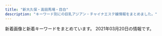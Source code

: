 ```yaml
---
title: "新大久保・高田馬場・目白"
description: "キーワード別にの巨乳アジアン・チャイナエステ嬢情報をまとめました。"
---
```


新着画像と新着キーワードをまとめています。
2021年03月20日の情報です。

<DmmAffiliateIns />
<KeywordTable
  shops={
    [
    {
        "keywords": {
            "E": 5,
            "C": 39
        },
        "url": "https://est-hana.com/",
        "station": "JR\u5927\u4e45\u4fdd\u99c5\u5317\u53e3",
        "name": "\u82b1",
        "img_links": [
            "https://est-hana.com/img/girl/list/s173_face.jpg",
            "https://est-hana.com/img/material/infopanel.png",
            "https://est-hana.com/img/girl/list/slist19753ce52e0264e81a8a42e5d3c84dd833e.jpg",
            "https://est-hana.com/img/girl/thumb/smain83165230fc40840a020ba3ed47600db4b4a.jpg",
            "https://est-hana.com/img/girl/pickup/topgirl20180308214256.png",
            "https://est-hana.com/img/girl/pickup/pickup20180830201105.jpg",
            "https://est-hana.com/img/girl/pickup/pickup20190118192257.jpg",
            "https://est-hana.com/img/girl/list/s163_list.jpg",
            "https://est-hana.com/img/girl/list/s180_face.jpg",
            "https://est-hana.com/img/material/gm2_rollout.png",
            "https://est-hana.com/img/material/top_t6.png",
            "https://est-hana.com/img/material/massap7.jpg",
            "https://est-hana.com/img/material/massap4.jpg",
            "https://est-hana.com/img/girl/list/sface189e9ae2d8752cd8b9474ebd62df9909f9b.jpg",
            "https://est-hana.com/img/girl/list/slist19053cc33bb85f739f63e84c2ae2c41c2eb.jpg",
            "https://est-hana.com/img/girl/main/smain184149673a0eecbfdaab27d1a016ce6f4281.jpg",
            "https://est-hana.com/img/girl/thumb/s75_1.jpg",
            "https://est-hana.com/img/material/systme_t2.png",
            "https://est-hana.com/img/girl/thumb/smain1891e9ae2d8752cd8b9474ebd62df9909f9b.jpg",
            "https://est-hana.com/img/girl/list/slist18449673a0eecbfdaab27d1a016ce6f4281.jpg",
            "https://est-hana.com/img/girl/list/s139_list.jpg",
            "https://est-hana.com/img/material/gm6_rollout.png",
            "https://est-hana.com/img/material/w6.png",
            "https://est-hana.com/img/girl/list/sface201dc74ab8dea78d771771d5fda7bccc989.jpg",
            "https://est-hana.com/img/girl/thumb/s173_1.jpg",
            "https://est-hana.com/img/girl/pickup/topgirl20141227182718.png",
            "https://est-hana.com/img/material/top_t2_img_rev2.jpg",
            "https://est-hana.com/img/girl/main/smain1931e3a7504f14e2050f14cb6782d72bb46c.jpg",
            "https://est-hana.com/img/material/top_twitter.png",
            "https://est-hana.com/img/girl/thumb/smain1871110bf62c88dcefca310cdc127f9b11f2.jpg",
            "https://est-hana.com/img/material/detailwaku.png",
            "https://est-hana.com/img/girl/list/sface199a8b144d9cbd006fc9dffdf23ad77de07.jpg",
            "https://est-hana.com/img/girl/thumb/smain83265230fc40840a020ba3ed47600db4b4a.jpg",
            "https://est-hana.com/img/whatnew/20200401_mask.jpg",
            "https://est-hana.com/img/girl/list/s75_list.jpg",
            "https://est-hana.com/img/material/top_t4.png",
            "https://est-hana.com/img/material/photorenew5.jpg",
            "https://est-hana.com/img/girl/pickup/topgirl20161016054301.png",
            "https://est-hana.com/img/girl/list/s77_list.jpg",
            "https://est-hana.com/img/material/month.png",
            "https://est-hana.com/img/material/massap2.jpg",
            "https://est-hana.com/img/girl/thumb/s86_1.jpg",
            "https://est-hana.com/img/girl/list/slist2012ba9beda1a19f1ba57dcc87485d57321.jpg",
            "https://est-hana.com/img/girl/pickup/pickup20180526173711.jpg",
            "https://est-hana.com/img/girl/main/s86_1.jpg",
            "https://est-hana.com/img/girl/pickup/pickup20190227121102.jpg",
            "https://est-hana.com/img/girl/thumb/smain2011f76f2060b2832bbbbc9d7dcf4a818dfe.jpg",
            "https://est-hana.com/img/girl/thumb/smain1931e3a7504f14e2050f14cb6782d72bb46c.jpg",
            "https://est-hana.com/img/material/photorenew2rev1.jpg",
            "https://est-hana.com/img/material/sys_course3_rev1.png",
            "https://est-hana.com/img/material/click_tel_btn.png",
            "https://est-hana.com/img/girl/list/s163_face.jpg",
            "https://est-hana.com/img/girl/thumb/smain193281777917c863b2cd265723b9cb5a3c32.jpg",
            "https://est-hana.com/img/girl/main/smain2011f76f2060b2832bbbbc9d7dcf4a818dfe.jpg",
            "https://est-hana.com/img/girl/list/slist187110f9d5212fd19d8b8410ec6bff294e6.jpg",
            "https://est-hana.com/img/girl/thumb/smain184249673a0eecbfdaab27d1a016ce6f4281.jpg",
            "https://est-hana.com/img/girl/list/sface187386757ea62d773ca58e2457fc23b8e13.jpg",
            "https://est-hana.com/img/girl/thumb/smain184149673a0eecbfdaab27d1a016ce6f4281.jpg",
            "https://est-hana.com/img/girl/main/s173_1.jpg",
            "https://est-hana.com/img/girl/thumb/smain197153ce52e0264e81a8a42e5d3c84dd833e.jpg",
            "https://est-hana.com/img/girl/thumb/smain18725b09cd881b1f036f9f4970616c10b474.jpg",
            "https://est-hana.com/img/material/photorenew4.jpg",
            "https://est-hana.com/img/material/line1.png",
            "https://est-hana.com/img/girl/pickup/topgirl20190528141109.png",
            "https://est-hana.com/img/girl/main/s180_1.jpg",
            "https://est-hana.com/img/girl/list/sface8365230fc40840a020ba3ed47600db4b4a.jpg",
            "https://est-hana.com/img/girl/pickup/pickup20141227182613.jpeg",
            "https://est-hana.com/img/girl/thumb/smain1901e7f2a11706f93c08ab1eb76c57c0a501.jpg",
            "https://est-hana.com/img/girl/thumb/smain1911ec56c0d5cc68365ea11e2e52a40272d8.jpg",
            "https://est-hana.com/img/material/returnbtn.png",
            "https://est-hana.com/img/material/sys_etc.png",
            "https://est-hana.com/img/girl/list/sface110404ef9fc79e2a0a04d64b621c22a0c77.jpg",
            "https://est-hana.com/img/girl/list/slist191ec56c0d5cc68365ea11e2e52a40272d8.jpg",
            "https://est-hana.com/img/girl/pickup/topgirl20140502225842.png",
            "https://est-hana.com/img/material/top_t2.png",
            "https://est-hana.com/img/material/day.png",
            "https://est-hana.com/img/material/gm3_rollout.png",
            "https://est-hana.com/img/material/photorenew1.jpg",
            "https://est-hana.com/img/material/gm4_rollout.png",
            "https://est-hana.com/img/whatnew/20200401min60.jpg",
            "https://est-hana.com/img/girl/list/s180_list.jpg",
            "https://est-hana.com/img/girl/list/s88_list.jpg",
            "https://est-hana.com/img/girl/list/sface19753ce52e0264e81a8a42e5d3c84dd833e.jpg",
            "https://est-hana.com/img/girl/main/s163_1.jpg",
            "https://est-hana.com/img/material/top_t5.png",
            "https://est-hana.com/img/material/massa_t1.png",
            "https://est-hana.com/img/material/hosi5.png",
            "https://est-hana.com/img/girl/pickup/topgirl20140510202547.png",
            "https://est-hana.com/img/girl/main/smain1871110bf62c88dcefca310cdc127f9b11f2.jpg",
            "https://est-hana.com/img/material/accsess_picter2.jpg",
            "https://est-hana.com/img/material/age.png",
            "https://est-hana.com/img/material/top_t3.png",
            "https://est-hana.com/img/girl/main/smain197153ce52e0264e81a8a42e5d3c84dd833e.jpg",
            "https://est-hana.com/img/material/accsess_station.png",
            "https://est-hana.com/img/girl/list/slist110d5ce8a5906e2cdaf90af47c9395e0dff.jpg",
            "https://est-hana.com/img/whatnew/20200304.jpg",
            "https://est-hana.com/img/girl/list/s139_face.jpg",
            "https://est-hana.com/img/girl/list/sface190e7f2a11706f93c08ab1eb76c57c0a501.jpg",
            "https://est-hana.com/img/girl/list/sface18449673a0eecbfdaab27d1a016ce6f4281.jpg",
            "https://est-hana.com/img/girl/thumb/smain1912da4fa2da2e801312734721e1a44d8e19.jpg",
            "https://est-hana.com/img/girl/list/slist189e9ae2d8752cd8b9474ebd62df9909f9b.jpg",
            "https://est-hana.com/img/girl/pickup/pickup20191214162524.jpg",
            "https://est-hana.com/img/girl/pickup/topgirl20180526173824.png",
            "https://est-hana.com/img/girl/list/s88_face.jpg",
            "https://est-hana.com/img/girl/list/sface193e3a7504f14e2050f14cb6782d72bb46c.jpg",
            "https://est-hana.com/img/girl/pickup/pickup20181218104555.jpg",
            "https://est-hana.com/img/material/massap3.jpg",
            "https://est-hana.com/img/girl/pickup/topgirl20180908131653.png",
            "https://est-hana.com/img/girl/main/s75_1.jpg",
            "https://est-hana.com/img/material/massap5.jpg",
            "https://est-hana.com/img/material/m3.png",
            "https://est-hana.com/img/girl/thumb/s163_1.jpg",
            "https://est-hana.com/img/material/staff_t1rev1.png",
            "https://est-hana.com/img/girl/list/s173_list.jpg",
            "https://est-hana.com/img/girl/thumb/smain19725e2ed7efe2de621955e09d12295a13ee.jpg",
            "https://est-hana.com/img/material/gm1_rollout.png",
            "https://est-hana.com/img/camp/camp20210301.png",
            "https://est-hana.com/img/material/photorenew3.jpg",
            "https://est-hana.com/img/material/d20.png",
            "https://est-hana.com/img/girl/main/smain1891e9ae2d8752cd8b9474ebd62df9909f9b.jpg",
            "https://est-hana.com/img/material/sys_course2_rev2.png",
            "https://est-hana.com/img/material/hosi4.png",
            "https://est-hana.com/img/girl/list/slist8365230fc40840a020ba3ed47600db4b4a.jpg",
            "https://est-hana.com/img/material/systme_t1.png",
            "https://est-hana.com/img/girl/thumb/s180_1.jpg",
            "https://est-hana.com/img/girl/thumb/s173_2.jpg",
            "https://est-hana.com/img/girl/thumb/smain1913da4fa2da2e801312734721e1a44d8e19.jpg",
            "https://est-hana.com/img/material/sframe2014.png",
            "https://est-hana.com/img/girl/pickup/pickup20190118192153.jpg",
            "https://est-hana.com/img/material/massap6.jpg",
            "https://est-hana.com/img/girl/pickup/pickup20190528135649.jpg",
            "https://est-hana.com/img/girl/main/smain1901e7f2a11706f93c08ab1eb76c57c0a501.jpg",
            "https://est-hana.com/img/girl/list/slist193a69a1a063a3159e298d18b691542266d.jpg",
            "https://est-hana.com/img/material/staffdetail_t1.png",
            "https://est-hana.com/img/girl/list/s86_face.jpg",
            "https://est-hana.com/img/material/topflashimg1.jpg",
            "https://est-hana.com/img/girl/list/sface191ec56c0d5cc68365ea11e2e52a40272d8.jpg",
            "https://est-hana.com/img/girl/main/smain83165230fc40840a020ba3ed47600db4b4a.jpg",
            "https://est-hana.com/img/girl/list/s77_face.jpg",
            "https://est-hana.com/img/girl/list/s86_list.jpg",
            "https://est-hana.com/img/material/sys_course1_rev2.png",
            "https://est-hana.com/img/girl/pickup/pickup20190121202926.jpg",
            "https://est-hana.com/img/girl/list/s75_face.jpg",
            "https://est-hana.com/img/material/massap1.jpg",
            "https://est-hana.com/img/girl/list/slist199a8b144d9cbd006fc9dffdf23ad77de07.jpg",
            "https://est-hana.com/img/girl/main/smain1911ec56c0d5cc68365ea11e2e52a40272d8.jpg",
            "https://est-hana.com/img/material/sys_option.png",
            "https://est-hana.com/img/material/gm5_rollout.png",
            "https://est-hana.com/img/girl/thumb/smain1902e7f2a11706f93c08ab1eb76c57c0a501.jpg",
            "https://est-hana.com/img/girl/pickup/pickup20191208191053.jpg",
            "https://est-hana.com/img/material/staff_t1.png"
        ]
    },
    {
        "img_links": [
            "http://www.aromaonly1.com/images/index_04.jpg",
            "http://www.aromaonly1.com/images/index_11.jpg",
            "http://www.aromaonly1.com/images/index_12.jpg",
            "http://www.aromaonly1.com/uploads/b43afdf6c0db7020b472f89b05664984.jpg",
            "http://www.aromaonly1.com/images/index_02.jpg",
            "http://www.aromaonly1.com/images/girls_10.jpg",
            "http://www.aromaonly1.com/uploads/3e6ede4dd71b9611bfc0fc01fff82057.jpg",
            "http://www.aromaonly1.com/images/service_10.jpg",
            "http://www.aromaonly1.com/images/service_11.jpg",
            "http://www.aromaonly1.com/images/index_05.jpg",
            "http://www.aromaonly1.com/uploads/56e94a67d1aa4ea89d5f2064a387ab96.jpg",
            "http://www.aromaonly1.com/uploads/66dc68de1f9c001b6f15d52303314efc.jpg",
            "http://www.aromaonly1.com/images/index_20.jpg",
            "http://www.aromaonly1.com/images/index_14.jpg",
            "http://www.aromaonly1.com/images/index_03.jpg",
            "http://www.aromaonly1.com/images/index_08.jpg",
            "http://www.aromaonly1.com/images/index_19.jpg",
            "http://www.aromaonly1.com/uploads/0d74a4af5e268e3562daa56048c13906.jpg",
            "http://www.aromaonly1.com/uploads/39a20c0f1405de5aa73fad53492e41be.jpg",
            "http://www.aromaonly1.com/uploads/015cba9c432d730d26583fe998534fa6.jpg",
            "http://www.aromaonly1.com/images/index_15.jpg",
            "http://www.aromaonly1.com/images/fanhui.png",
            "http://www.aromaonly1.com/uploads/ac75f516de3602f2ed5de1d9e2383a35.jpg",
            "http://www.aromaonly1.com/images/aromaonly1_468x60.png",
            "http://www.aromaonly1.com/images/index_06.jpg",
            "http://www.aromaonly1.com/images/index_16.jpg",
            "http://www.aromaonly1.com/uploads/18799c1985ca7d1cd026808323ec51c2.jpg",
            "http://www.aromaonly1.com/images/index_21.jpg",
            "http://www.aromaonly1.com/uploads/5f4083d49285cbe64774b1bd70e86150.jpg",
            "http://www.aromaonly1.com/images/link_10.jpg",
            "http://www.aromaonly1.com/uploads/2f5941103973429d3981087968a845a3.jpg",
            "http://www.aromaonly1.com/uploads/8e9e8b4d89b256773f17dff61368328c.jpg",
            "http://www.aromaonly1.com/images/index_07.jpg",
            "http://www.aromaonly1.com/images/index_18.jpg",
            "http://www.aromaonly1.com/images/interior_10.jpg",
            "http://www.aromaonly1.com/uploads/c24b4a66b959c50d941c227e2167e47a.jpg",
            "http://www.aromaonly1.com/my_work/images/pic1.png",
            "http://www.aromaonly1.com/images/index_01.jpg",
            "http://www.aromaonly1.com/uploads/e01fa669285bc99ba782abfd90a08bb2.jpg",
            "http://www.aromaonly1.com/images/index_17.jpg"
        ],
        "url": "http://www.aromaonly1.com/",
        "station": "JR\u9ad8\u7530\u99ac\u5834\u99c5",
        "name": "NEW ONLY ONE",
        "keywords": {
            "D": 2,
            "C": 3,
            "E": 2,
            "86": 4,
            "88": 3
        }
    },
    {
        "station": "JR\u9ad8\u7530\u99ac\u5834\u99c5",
        "keywords": {
            "85": 2,
            "D": 6,
            "87": 1,
            "86": 4,
            "C": 15
        },
        "url": "https://angel.abnavi.info/",
        "img_links": [
            "https://angel.abnavi.info/photos/sites/7/2021/03/2021031907340186.jpg",
            "https://angel.abnavi.info/photos/sites/7/2020/11/2020110606371089.jpg",
            "https://angel.abnavi.info/images/s_staff.jpg",
            "https://angel.abnavi.info/photos/sites/7/2020/09/2020092301333424.jpg",
            "https://angel.abnavi.info/images/end.png",
            "https://angel.abnavi.info/images/room1.jpg",
            "https://angel.abnavi.info/photos/sites/7/2020/10/2020101305350920.jpg",
            "https://angel.abnavi.info/images/news_bj3.jpg",
            "https://angel.abnavi.info/images/s_news.png",
            "https://angel.abnavi.info/images/room3.jpg",
            "https://angel.abnavi.info/photos/sites/7/2020/07/2020073006120917.jpg",
            "https://angel.abnavi.info/images/nbj1.jpg",
            "https://angel.abnavi.info/images/room2.jpg",
            "https://angel.abnavi.info/images/room4.jpg",
            "https://angel.abnavi.info/photos/sites/7/2020/07/2020073005202048.jpg",
            "https://angel.abnavi.info/images/top.jpg",
            "https://angel.abnavi.info/photos/sites/7/2020/07/2020073005201940.jpg",
            "https://angel.abnavi.info/images/nbj3.jpg"
        ],
        "name": "Angel"
    },
    {
        "name": "\u60a0\u30a8\u30b9\u30c6",
        "station": "JR\u9ad8\u7530\u99ac\u5834\u99c5\u65e9\u7a32\u7530\u53e3",
        "keywords": {
            "C": 6,
            "87": 4,
            "89": 1,
            "D": 1,
            "88": 2
        },
        "url": "http://www.y-rlx.site/",
        "img_links": [
            "http://www.y-rlx.site/girl/03.jpg",
            "http://www.y-rlx.site/images/index_08.jpg",
            "http://www.y-rlx.site/images/index_10.jpg",
            "http://www.y-rlx.site/images/index_15.jpg",
            "http://www.y-rlx.site/images/index_09.jpg",
            "http://www.y-rlx.site/images/index_20.jpg",
            "http://www.y-rlx.site/images/upload/thumb/70a5f13cd0d1ff92.jpg",
            "http://www.y-rlx.site/images/upload/thumb/ed8b0cbb7323414a.jpg",
            "http://y-rlx.site/images/index_04.jpg",
            "http://www.y-rlx.site/images/index_01.jpg",
            "http://www.y-rlx.site/images/index_02.jpg",
            "http://www.y-rlx.site/images/rec.jpg",
            "http://www.y-rlx.site/girl/04.jpg",
            "http://www.y-rlx.site/images/index_07.jpg",
            "http://www.y-rlx.site/girl/01.jpg",
            "http://www.y-rlx.site/images/upload/thumb/aca6a86f5cace319.jpg",
            "http://www.y-rlx.site/images/index_03.jpg",
            "http://www.y-rlx.site/images/index_04.jpg",
            "http://www.y-rlx.site/girl/05.jpg",
            "http://www.y-rlx.site/images/staff_09.jpg",
            "http://www.y-rlx.site/images/index_11.jpg",
            "http://www.y-rlx.site/images/index_05.jpg",
            "http://www.y-rlx.site/images/upload/thumb/2c7fdde9ad97892b.jpg",
            "http://www.y-rlx.site/images/rec_09.jpg",
            "http://www.y-rlx.site/images/upload/thumb/54a95ee3ee096a35.jpg",
            "http://www.y-rlx.site/images/upload/thumb/3d97342882aec1ee.jpg",
            "http://www.y-rlx.site/images/info.jpg",
            "http://y-rlx.site/images/index_07.jpg",
            "http://www.y-rlx.site/images/upload/thumb/7ec52ffef2544273.jpg",
            "http://www.y-rlx.site/images/index_18.jpg",
            "http://www.y-rlx.site/images/upload/thumb/c69d7050fbdbb36f.jpg",
            "http://www.y-rlx.site/images/upload/thumb/e0a26e58e17a1416.jpg",
            "http://www.y-rlx.site/girl/02.jpg",
            "http://www.y-rlx.site/images/index_19.jpg",
            "http://www.y-rlx.site/images/index_13.jpg",
            "http://www.y-rlx.site/images/index_06.jpg",
            "http://www.y-rlx.site/images/upload/thumb/0d5dfe9a9df4a479.jpg",
            "http://www.y-rlx.site/images/info_09.jpg",
            "http://www.y-rlx.site/images/card.jpg"
        ]
    },
    {
        "img_links": [
            "https://www.cocoro556.in/img/material/photost7.png",
            "https://www.cocoro556.in/img/material/p2_t2_subt5_m1.png",
            "https://www.cocoro556.in/img/material/p2_t2_subt5.png",
            "https://www.cocoro556.in/img/material/pd_st1.png",
            "https://www.cocoro556.in/img/girl/main/smain1461f806d031a1244ccfaa8b4d307f6ef6d7.jpg",
            "https://www.cocoro556.in/img/material/noimg_s.jpg",
            "https://www.cocoro556.in/img/girl/thumb/smain164135ee9e4407f412c3d2708030a189f1c0.jpg",
            "https://www.cocoro556.in/img/girl/thumb/smain14922dea5bdda380e76839c012ab24bd9f82.jpg",
            "https://www.cocoro556.in/img/camp/camp20200426sub.jpg",
            "https://www.cocoro556.in/img/girl/main/smain126142f85375ac3eb532582567360874d2d6.jpg",
            "https://www.cocoro556.in/img/material/noimg_b.jpg",
            "https://www.cocoro556.in/img/girl/main/smain1541a1f8e548a2959236fdd0e7abcde80ac7.jpg",
            "https://www.cocoro556.in/img/material/mobilesite.png",
            "https://www.cocoro556.in/img/material/p2_t2_sub_m1_3.png",
            "https://www.cocoro556.in/img/girl/thumb/smain1461f806d031a1244ccfaa8b4d307f6ef6d7.jpg",
            "https://www.cocoro556.in/img/material/p3_1_t1.png",
            "https://www.cocoro556.in/img/girl/thumb/smain126332fd72809eba38056753c1720b05d8d5.jpg",
            "https://www.cocoro556.in/img/girl/list/slist16435ee9e4407f412c3d2708030a189f1c0.jpg",
            "https://www.cocoro556.in/img/material/p6_t2.png",
            "https://www.cocoro556.in/img/material/photost4rev1.png",
            "https://www.cocoro556.in/img/material/p6_t1.png",
            "https://www.cocoro556.in/img/girl/thumb/smain1543ab2e0ee9f9fde8103e9fe80e33b07761.jpg",
            "https://www.cocoro556.in/img/girl/thumb/smain163122954962968a79edd4eae79b844b9988.jpg",
            "https://www.cocoro556.in/img/girl/thumb/smain1421b75436b0012f83588e08b8d8eb48c8c2.jpg",
            "https://www.cocoro556.in/img/material/gm2_rollout.png",
            "https://www.cocoro556.in/img/material/pageheaderimg2.jpg",
            "https://www.cocoro556.in/img/material/p2_t2_sub_m1_1.png",
            "https://www.cocoro556.in/img/material/p2_t2_subt5_m2.png",
            "https://www.cocoro556.in/img/material/gm6_rollout.png",
            "https://www.cocoro556.in/img/material/pageheaderimg1.jpg",
            "https://www.cocoro556.in/img/material/top_t4.png",
            "https://www.cocoro556.in/img/material/pd_st3.png",
            "https://www.cocoro556.in/img/material/photost5.png",
            "https://www.cocoro556.in/img/girl/list/slist146f806d031a1244ccfaa8b4d307f6ef6d7.jpg",
            "https://www.cocoro556.in/img/material/pageheaderimg3.jpg",
            "https://www.cocoro556.in/img/material/gm3_rollover.png",
            "https://www.cocoro556.in/img/material/p2_t2_subt3.png",
            "https://www.cocoro556.in/img/material/top_t3.png",
            "https://www.cocoro556.in/img/girl/thumb/smain126142f85375ac3eb532582567360874d2d6.jpg",
            "https://www.cocoro556.in/img/material/p2_t2_subt2.png",
            "https://www.cocoro556.in/img/girl/list/slist154a1f8e548a2959236fdd0e7abcde80ac7.jpg",
            "https://www.cocoro556.in/img/girl/main/smain163122954962968a79edd4eae79b844b9988.jpg",
            "https://www.cocoro556.in/img/material/age_rollout.png",
            "https://www.cocoro556.in/img/girl/thumb/smain1443346e3df3ff1cef1386c89c6ba9e9f72e.jpg",
            "https://www.cocoro556.in/img/material/p2_t2_subt4_m1.png",
            "https://www.cocoro556.in/img/girl/main/smain1491773ceed1a7cd35919e9c6866285fb943.jpg",
            "https://www.cocoro556.in/img/material/top_t3_subt1.png",
            "https://www.cocoro556.in/img/material/gm1_rollout.png",
            "https://www.cocoro556.in/img/material/p6_t3.png",
            "https://www.cocoro556.in/img/material/p5_t1.png",
            "https://www.cocoro556.in/img/material/leftinfo.png",
            "https://www.cocoro556.in/img/girl/main/smain1441346e3df3ff1cef1386c89c6ba9e9f72e.jpg",
            "https://www.cocoro556.in/img/girl/thumb/smain1542a1f8e548a2959236fdd0e7abcde80ac7.jpg",
            "https://www.cocoro556.in/img/material/p6_t3_subt1.png",
            "https://www.cocoro556.in/img/girl/list/slist149773ceed1a7cd35919e9c6866285fb943.jpg",
            "https://www.cocoro556.in/img/girl/thumb/smain1541a1f8e548a2959236fdd0e7abcde80ac7.jpg",
            "https://www.cocoro556.in/img/girl/list/slist142b75436b0012f83588e08b8d8eb48c8c2.jpg",
            "https://www.cocoro556.in/img/material/accminimgrev1.jpg",
            "https://www.cocoro556.in/img/girl/thumb/smain126242f85375ac3eb532582567360874d2d6.jpg",
            "https://www.cocoro556.in/img/material/noimg_m.jpg",
            "https://www.cocoro556.in/img/girl/thumb/smain1441346e3df3ff1cef1386c89c6ba9e9f72e.jpg",
            "https://www.cocoro556.in/img/material/gm6_rollover.png",
            "https://www.cocoro556.in/img/girl/main/smain1421b75436b0012f83588e08b8d8eb48c8c2.jpg",
            "https://www.cocoro556.in/img/girl/list/slist16322954962968a79edd4eae79b844b9988.jpg",
            "https://www.cocoro556.in/img/girl/thumb/smain1423ae12bc52cc115b3190fbe6a84a8ffa74.jpg",
            "https://www.cocoro556.in/img/girl/main/smain164135ee9e4407f412c3d2708030a189f1c0.jpg",
            "https://www.cocoro556.in/img/material/top_t1.png",
            "https://www.cocoro556.in/img/material/gm3_rollout.png",
            "https://www.cocoro556.in/img/material/top_t2.png",
            "https://www.cocoro556.in/img/material/top_t3_imgrev1.jpg",
            "https://www.cocoro556.in/img/material/gm4_rollout.png",
            "https://www.cocoro556.in/img/material/pageheaderimg4.jpg",
            "https://www.cocoro556.in/img/material/p3_t1.png",
            "https://www.cocoro556.in/img/girl/thumb/smain14634879628e490d1ecf1cd7a9d727569f95.jpg",
            "https://www.cocoro556.in/img/material/ftel.png",
            "https://www.cocoro556.in/img/material/p2_t2_sub_m1_2.png",
            "https://www.cocoro556.in/img/material/gm5_rollover.png",
            "https://www.cocoro556.in/img/material/gm5_rollout.png",
            "https://www.cocoro556.in/img/material/photost1.png",
            "https://www.cocoro556.in/img/material/p2_t2_subt1.png",
            "https://www.cocoro556.in/img/material/gm2_rollover.png",
            "https://www.cocoro556.in/img/material/photost2rev1.png",
            "https://www.cocoro556.in/img/material/photost3rev1.png",
            "https://www.cocoro556.in/img/girl/thumb/smain1442346e3df3ff1cef1386c89c6ba9e9f72e.jpg",
            "https://www.cocoro556.in/img/girl/thumb/smain1491773ceed1a7cd35919e9c6866285fb943.jpg",
            "https://www.cocoro556.in/img/girl/thumb/smain1493773ceed1a7cd35919e9c6866285fb943.jpg",
            "https://www.cocoro556.in/img/material/pd_st2.png",
            "https://www.cocoro556.in/img/girl/list/slist144346e3df3ff1cef1386c89c6ba9e9f72e.jpg",
            "https://www.cocoro556.in/img/material/gm1_rollover.png",
            "https://www.cocoro556.in/img/material/p6_t2_subt1.png",
            "https://www.cocoro556.in/img/girl/list/slist12642f85375ac3eb532582567360874d2d6.jpg",
            "https://www.cocoro556.in/img/girl/thumb/smain1462f806d031a1244ccfaa8b4d307f6ef6d7.jpg",
            "https://www.cocoro556.in/img/material/pd_number.png",
            "https://www.cocoro556.in/img/material/photost6.png",
            "https://www.cocoro556.in/img/material/p2_t2_subt4.png",
            "https://www.cocoro556.in/img/material/p2_t2.png",
            "https://www.cocoro556.in/img/camp/camp20210301.jpg",
            "https://www.cocoro556.in/img/girl/thumb/smain1422b75436b0012f83588e08b8d8eb48c8c2.jpg"
        ],
        "name": "COCORO",
        "station": "JR\u5927\u4e45\u4fdd\u99c5\u5317\u53e3",
        "url": "https://www.cocoro556.in/",
        "keywords": {
            "C": 21,
            "E": 1
        }
    },
    {
        "name": "\u6708\u306e\u82b1",
        "img_links": [
            "https://static.wixstatic.com/media/71aabe_595c6eb6f67c4a098580c4aa868223d6~mv2.jpg",
            "https://static.wixstatic.com/media/71aabe_7fde48e91203411687f75bf66049b810~mv2.jpg",
            "https://static.wixstatic.com/media/80a184_18f60081ea1047b0a35a349e1c4155f8~mv2.jpg",
            "https://static.wixstatic.com/media/80a184_82935849944c46ee915c04bfe2e9b3cb~mv2.jpeg",
            "https://static.wixstatic.com/media/80a184_b70a2c117ac542f79ec2a2014b642be4~mv2.png",
            "https://static.wixstatic.com/media/80a184_60e3e10d71c6473ca82f313fefc49773~mv2.png",
            "https://static.wixstatic.com/media/80a184_badd496c271c4b31b8258ef657e73a1c~mv2.jpg",
            "https://static.wixstatic.com/media/80a184_1b3783a2f5af4bb192773e9c310f5c89~mv2.png",
            "https://static.wixstatic.com/media/80a184_6f8a99a76cfa4e8cb6871f8cdc4667f5~mv2.png",
            "https://static.wixstatic.com/media/80a184_126746405a7f40f191a12f71b777ea41~mv2.png",
            "https://static.wixstatic.com/media/80a184_e559d78a6dc94757946448f2405d903b~mv2.jpg",
            "https://static.wixstatic.com/media/80a184_4550829836ff415fbf5640784aed82eb~mv2.png",
            "https://static.wixstatic.com/media/80a184_5208b825bc574a8e8c38cfed61640f7b~mv2.png",
            "https://static.wixstatic.com/media/80a184_591f50f34faa42e6b9492a8d9157c96f~mv2.png"
        ],
        "keywords": {},
        "station": "JR\u65b0\u5927\u4e45\u4fdd\u99c5",
        "url": "https://tsukinohana88.wixsite.com/index"
    },
    {
        "url": "http://familiar.tyo.cm/",
        "keywords": {
            "D": 182,
            "87": 72,
            "85": 18,
            "86": 94,
            "E": 36,
            "88": 27,
            "C": 2,
            "83": 9
        },
        "img_links": [
            "http://familiar.tyo.cm/photos/sites/37/2019/03/2019032406115451.jpg",
            "http://familiar.tyo.cm/photos/sites/37/2019/09/201909270657496.jpg",
            "http://familiar.tyo.cm/photos/sites/37/2019/12/2019120401355046.jpg",
            "http://familiar.tyo.cm/photos/sites/37/2019/06/2019061502562798.jpg",
            "http://familiar.tyo.cm/images/s_news.jpg",
            "http://familiar.tyo.cm/photos/sites/37/2019/12/2019120502264671.jpg",
            "http://familiar.tyo.cm/photos/sites/37/2019/11/2019112902341792.jpg",
            "http://familiar.tyo.cm/photos/sites/37/2019/10/2019102502193551.jpg",
            "http://familiar.tyo.cm/photos/sites/37/2019/03/2019032406115446.jpg",
            "http://familiar.tyo.cm/photos/sites/37/2019/03/2019032406115598.jpg",
            "http://familiar.tyo.cm/photos/sites/37/2019/03/2019032406115311.jpg",
            "http://familiar.tyo.cm/photos/sites/37/2019/10/2019102408541458.jpg",
            "http://familiar.tyo.cm/photos/sites/37/2019/12/201912130833132.jpg",
            "http://familiar.tyo.cm/images/tel.png",
            "http://familiar.tyo.cm/images/mobile.jpg",
            "http://familiar.tyo.cm/photos/sites/37/2019/11/2019110802115992.jpg",
            "http://familiar.tyo.cm/photos/sites/37/2018/12/2018121903013346.jpg",
            "http://familiar.tyo.cm/photos/sites/37/2019/12/2019120401354980.jpg",
            "http://familiar.tyo.cm/photos/sites/37/2019/06/2019060406161857.jpg",
            "http://familiar.tyo.cm/photos/sites/37/2019/09/2019090503385014.jpg",
            "http://familiar.tyo.cm/images/1.png",
            "http://familiar.tyo.cm/photos/sites/37/2019/06/2019062210030384.jpg",
            "http://familiar.tyo.cm/images/top.png",
            "http://familiar.tyo.cm/photos/sites/37/2019/10/2019100304481325.jpg",
            "http://familiar.tyo.cm/images/s_link.jpg",
            "http://familiar.tyo.cm/photos/sites/37/2019/11/2019112002511160.jpg",
            "http://familiar.tyo.cm/photos/sites/37/2018/12/2018121903022968.jpg",
            "http://familiar.tyo.cm/photos/sites/37/2019/03/2019032406115440.jpg",
            "http://familiar.tyo.cm/photos/sites/37/2019/03/2019032406115491.jpg",
            "http://familiar.tyo.cm/photos/sites/37/2019/12/2019120502265383.jpg",
            "http://familiar.tyo.cm/photos/sites/37/2019/06/2019061502562797.jpg",
            "http://familiar.tyo.cm/photos/sites/37/2019/12/2019120401354873.jpg",
            "http://familiar.tyo.cm/images/s_staff.jpg",
            "http://familiar.tyo.cm/photos/sites/37/2019/06/2019061502562745.jpg",
            "http://familiar.tyo.cm/photos/sites/37/2019/10/2019102502193826.jpg",
            "http://familiar.tyo.cm/photos/sites/37/2019/06/201906040617136.jpg",
            "http://familiar.tyo.cm/photos/sites/37/2019/06/2019060406241084.jpg",
            "http://familiar.tyo.cm/photos/sites/37/2019/03/2019032406115312.jpg",
            "http://familiar.tyo.cm/photos/sites/37/2019/03/2019031806471671.jpg"
        ],
        "station": "JR\u65b0\u5927\u4e45\u4fdd\u99c5",
        "name": "Familiar\u30fb\u30d5\u30a1\u30df\u30ea\u30fc\u30a2"
    },
    {
        "keywords": {},
        "url": "http://kobo.mssg.jp/",
        "name": "\u6c34\u8272-\u30df\u30ba\u30a4\u30ed-",
        "station": "JR\u5927\u4e45\u4fdd\u99c5\u5317\u53e3",
        "img_links": [
            "http://kobo.mssg.jp/images/top2.jpg",
            "http://kobo.mssg.jp/layer/images/top/top_05.jpg",
            "http://kobo.mssg.jp/images/staff_9a.jpg",
            "http://kobo.mssg.jp/images/top1.jpg",
            "http://kobo.mssg.jp/images/staff_2a.jpg",
            "http://kobo.mssg.jp/layer/images/top.jpg",
            "http://kobo.mssg.jp/images/staff_4.jpg",
            "http://kobo.mssg.jp/images/1.jpg",
            "http://kobo.mssg.jp/images/staff_10a.jpg",
            "http://kobo.mssg.jp/images/staff_bj4.png",
            "http://kobo.mssg.jp/images/s_info.png",
            "http://kobo.mssg.jp/layer/images/top/top_06.jpg",
            "http://kobo.mssg.jp/images/staff_9b.jpg",
            "http://kobo.mssg.jp/images/info.png",
            "http://kobo.mssg.jp/images/staff_bj1.png",
            "http://kobo.mssg.jp/layer/images/top/top_01.jpg",
            "http://kobo.mssg.jp/layer/images/top/top_08.png",
            "http://kobo.mssg.jp/layer/images/top/top_02.jpg",
            "http://kobo.mssg.jp/images/wenzi-staff.png",
            "http://kobo.mssg.jp/images/staff_2b.jpg",
            "http://kobo.mssg.jp/images/staff_5.jpg",
            "http://kobo.mssg.jp/layer/images/top/top_03.jpg",
            "http://kobo.mssg.jp/layer/images/top/top_04.jpg",
            "http://kobo.mssg.jp/images/staff_8.jpg",
            "http://kobo.mssg.jp/images/staff_8a.jpg"
        ]
    },
    {
        "station": "JR\u9ad8\u7530\u99ac\u5834\u99c5\u65e9\u7a32\u7530\u53e3",
        "img_links": [
            "http://www.kity.work/images/2.jpg",
            "http://www.kity.work/staff/aoi.jpg",
            "http://www.kity.work/images/interior_t.jpg",
            "http://www.kity.work/images/tg.jpg",
            "http://www.kity.work/img/sara2.jpg",
            "http://www.kity.work/images/s1.png",
            "http://www.kity.work/images/sys.jpg",
            "http://www.kity.work/img/sara1.jpg",
            "http://www.kity.work/img/aoi1.jpg",
            "http://www.kity.work/images/up.jpg",
            "http://www.kity.work/staff/an.jpg",
            "http://www.kity.work/img/yuka1.jpg",
            "http://www.kity.work/images/head.jpg",
            "http://www.kity.work/images/4.jpg",
            "http://www.kity.work/img/an1.jpg",
            "http://www.kity.work/images/int1.jpg",
            "http://www.kity.work/images/5.jpg",
            "http://www.kity.work/images/ac2.jpg",
            "http://www.kity.work/img/minami1.jpg",
            "http://www.kity.work/staff/minami.jpg",
            "http://www.kity.work/img/an2.jpg",
            "http://www.kity.work/images/3.jpg",
            "http://www.kity.work/img/yuka2.jpg",
            "http://www.kity.work/images/1.jpg",
            "http://www.kity.work/images/tel.jpg",
            "http://www.kity.work/img/aoi2.jpg",
            "http://www.kity.work/images/staff_t.jpg",
            "http://www.kity.work/staff/yuka.jpg",
            "http://www.kity.work/images/int2.jpg",
            "http://www.kity.work/img/minami2.jpg",
            "http://www.kity.work/images/s2.jpg",
            "http://www.kity.work/images/s1.jpg",
            "http://www.kity.work/staff/sara.jpg",
            "http://www.kity.work/images/news.jpg"
        ],
        "keywords": {},
        "name": "\u98a8\u96c5\u5802 \uff5e\u3075\u3046\u304c\u3069\u3046\uff5e",
        "url": "http://www.kity.work/"
    },
    {
        "station": "JR\u9ad8\u7530\u99ac\u5834\u99c5\u6771\u53e3",
        "img_links": [
            "http://esthe.top/images/room_images/gallery-03.jpg",
            "http://esthe.top/images/demo/slider/images/slide1.png",
            "http://esthe.top/images/staff_images/staff_04a.jpg",
            "http://esthe.top/images/staff_images/staff_01a.jpg",
            "http://esthe.top/images/an_2_03.jpg",
            "http://esthe.top/images/staff_images/staff_012a.jpg",
            "http://esthe.top/images/demo/slider/images/slide5.png",
            "http://esthe.top/images/room_images/index-01.jpg",
            "http://esthe.top/images/QRcode.jpg",
            "http://esthe.top/images/demo/slider/images/slide2.png",
            "http://esthe.top/images/an_2_02.jpg",
            "http://esthe.top/images/staff_images/staff_010a.jpg",
            "http://esthe.top/images/room_images/gallery-05.jpg",
            "http://esthe.top/images/demo/slider/tooltips/slide1.png",
            "http://esthe.top/images/staff_images/staff_09a.jpg",
            "http://esthe.top/images/an_1_03.jpg",
            "http://esthe.top/images/an_2_05.jpg",
            "http://esthe.top/images/an_1_04.jpg",
            "http://esthe.top/images/demo/slider/tooltips/slide3.png",
            "http://esthe.top/images/an_2_07.jpg",
            "http://esthe.top/images/Bottom_02.jpg",
            "http://esthe.top/images/acs_ima/access-03.jpg",
            "http://esthe.top/images/staff_images/staff_09b.jpg",
            "http://esthe.top/images/an_1_06.jpg",
            "http://esthe.top/images/room_images/gallery-06.jpg",
            "http://esthe.top/images/demo/slider/tooltips/slide4.png",
            "http://esthe.top/images/demo/slider/tooltips/slide5.png",
            "http://esthe.top/images/demo/slider/images/slide4.png",
            "http://esthe.top/images/staff_images/staff_07b.jpg",
            "http://esthe.top/images/acs_ima/access-04.jpg",
            "http://esthe.top/images/room_images/index-02.jpg",
            "http://esthe.top/images/staff_images/staff_04b.jpg",
            "http://esthe.top/images/staff_images/staff_07a.jpg",
            "http://esthe.top/images/acs_ima/access-02.jpg",
            "http://esthe.top/images/an_1_07.jpg",
            "http://esthe.top/images/room_images/gallery-04.jpg",
            "http://esthe.top/images/Bottom_01.jpg",
            "http://esthe.top/images/staff_images/staff_01b.jpg",
            "http://esthe.top/images/staff_images/staff_010b.jpg",
            "http://esthe.top/images/an_2_04.jpg",
            "http://esthe.top/images/an_1_05.jpg",
            "http://esthe.top/images/acs_ima/access-01.jpg",
            "http://esthe.top/images/room_images/gallery-02.jpg",
            "http://esthe.top/images/an_2_06.jpg",
            "http://esthe.top/images/demo/slider/images/slide3.png",
            "http://esthe.top/images/room_images/gallery-01.jpg",
            "http://esthe.top/images/an_1_02.jpg",
            "http://esthe.top/images/demo/slider/tooltips/slide2.png"
        ],
        "url": "http://esthe.top/",
        "keywords": {},
        "name": "RAN\uff5e\u30e9\u30f3\uff5e"
    },
    {
        "img_links": [
            "http://www.enchuen.com/images/h2_qa.png",
            "http://www.enchuen.com/images/btn_gnavi04_no.png",
            "http://www.enchuen.com/images/therapist_kaori_s.jpg",
            "http://www.enchuen.com/images/interior01_s.jpg",
            "http://www.enchuen.com/images/tw_footer.png",
            "http://www.enchuen.com/images/tw_header.png",
            "http://www.enchuen.com/images/interior04.jpg",
            "http://www.enchuen.com/images/img_comimgsoon.jpg",
            "http://www.enchuen.com/images/therapist_noa_s.jpg",
            "http://www.enchuen.com/images/q_qa.png",
            "http://www.enchuen.com/images/img_service04.png",
            "http://www.enchuen.com/images/img_service07.png",
            "http://www.enchuen.com/images/h2_alliancegide2.png",
            "http://www.enchuen.com/images/therapist_yona.jpg",
            "http://www.enchuen.com/images/top_slider6.jpg",
            "http://www.enchuen.com/images/therapist_yume.jpg",
            "http://www.enchuen.com/images/top_slider1.jpg",
            "http://www.enchuen.com/images/pickmessage01.png",
            "http://www.enchuen.com/images/ins_header.png",
            "http://www.enchuen.com/images/h2_alltherapist.png",
            "http://www.enchuen.com/images/interior04_s.jpg",
            "http://www.enchuen.com/images/h2_alliancegide.png",
            "http://www.enchuen.com/images/img_service02.png",
            "http://www.enchuen.com/images/btn_gnavi02_no.png",
            "http://www.enchuen.com/images/btn_gnavi05_no.png",
            "http://www.enchuen.com/images/btn_gnavi03_no.png",
            "http://www.enchuen.com/images/ban-tel.png",
            "http://www.enchuen.com/images/img_service01.png",
            "http://www.enchuen.com/images/interior01.jpg",
            "http://www.enchuen.com/images/therapist_yume_s.jpg",
            "http://www.enchuen.com/images/top_slider3.jpg",
            "http://www.enchuen.com/images/h2_contact.png",
            "http://www.enchuen.com/images/pagetop.png",
            "http://www.enchuen.com/images/therapist_noa.jpg",
            "http://www.enchuen.com/images/h2_twitter.png",
            "http://www.enchuen.com/images/h2_servicecontents.png",
            "http://www.enchuen.com/images/mail_header.png",
            "http://www.enchuen.com/images/h2_link01.png",
            "http://www.enchuen.com/images/btn_gnavi01_no.png",
            "http://www.enchuen.com/images/mess_footer.png",
            "http://www.enchuen.com/images/icon_chi.png",
            "http://www.enchuen.com/images/btn_gnavi06_no.png",
            "http://www.enchuen.com/images/icon_eng.png",
            "http://www.enchuen.com/images/img_service06.png",
            "http://www.enchuen.com/images/top_slider5.jpg",
            "http://www.enchuen.com/images/therapist_yona_s.jpg",
            "http://www.enchuen.com/images/interior03.jpg",
            "http://www.enchuen.com/images/img_slider03.png",
            "http://www.enchuen.com/images/img_slider01.png",
            "http://www.enchuen.com/images/img_service03.png",
            "http://www.enchuen.com/images/therapist_kaori.jpg",
            "http://www.enchuen.com/images/interior02_s.jpg",
            "http://www.enchuen.com/images/img_slider02.png",
            "http://www.enchuen.com/images/top_slider4.jpg",
            "http://www.enchuen.com/images/a_qa.png",
            "http://www.enchuen.com/images/tel_header.png",
            "http://www.enchuen.com/images/h2_information.png",
            "http://www.enchuen.com/images/h2_instagam.png",
            "http://www.enchuen.com/images/img_service05.png",
            "http://www.enchuen.com/images/top_slider2.jpg",
            "http://www.enchuen.com/images/interior02.jpg",
            "http://www.enchuen.com/images/interior03_s.jpg",
            "http://www.enchuen.com/images/ins_footer.png",
            "http://www.enchuen.com/images/h2_linkban.png",
            "http://www.enchuen.com/images/img_aromaoil.png"
        ],
        "keywords": {
            "C": 4
        },
        "url": "http://www.enchuen.com/",
        "name": "\u7e01\u4e2d\u7e01\uff5e\u3048\u3093\u3061\u3085\u3046\u3048\u3093\uff5e",
        "station": "JR\u65b0\u5927\u4e45\u4fdd\u99c5"
    },
    {
        "name": "\u6625\u306e\u5922",
        "url": "http://www.harunoyume.com/",
        "station": "JR\u65b0\u5927\u4e45\u4fdd\u99c5",
        "img_links": [
            "http://www.harunoyume.com/images/covergirl.jpg",
            "http://www.harunoyume.com/images/discount.jpg",
            "http://www.harunoyume.com/images/campaign.jpg",
            "http://www.harunoyume.com/images/service-image.jpg"
        ],
        "keywords": {}
    },
    {
        "name": "\u697d\u5712",
        "station": "JR\u9ad8\u7530\u99ac\u5834\u99c5\u65e9\u7a32\u7530\u53e3",
        "url": "http://massage-1.net/",
        "img_links": [
            "http://massage-1.net/images/staff_image/staf_05a.jpg",
            "http://massage-1.net/images/top/top_06.jpg",
            "http://massage-1.net/images/top/top_08.png",
            "http://massage-1.net/images/top/top_05.jpg",
            "http://massage-1.net/images/top/top_01.jpg",
            "http://massage-1.net/images/top/top_03.jpg",
            "http://massage-1.net/images/home/top.jpg",
            "http://massage-1.net/images/top/top_04.jpg",
            "http://massage-1.net/images/top/top_02.jpg",
            "http://massage-1.net/images/page_top.png"
        ],
        "keywords": {}
    },
    {
        "station": "JR\u9ad8\u7530\u99ac\u5834\u99c5\u65e9\u7a32\u7530\u53e3",
        "img_links": [
            "http://familiar.ests.jp/images/staff_bj1s.png",
            "http://familiar.ests.jp/images/staff_bj4s.png",
            "http://familiar.ests.jp/images/info.png",
            "http://familiar.ests.jp/images/mobile.jpg",
            "http://familiar.ests.jp/images/s_link.png",
            "http://familiar.ests.jp/photos/sites/33/2020/10/2020101409554799.jpg",
            "http://familiar.ests.jp/images/s_service.png",
            "http://familiar.ests.jp/images/news.png",
            "http://familiar.ests.jp/photos/sites/33/2020/10/2020101901153954.jpg",
            "http://familiar.ests.jp/photos/sites/33/2019/09/2019092718570723.jpg",
            "http://familiar.ests.jp/images/acc.png",
            "http://familiar.ests.jp/images/s_staff.png",
            "http://familiar.ests.jp/images/nei_bj1.png",
            "http://familiar.ests.jp/photos/sites/33/2019/07/2019073009094778.jpg",
            "http://familiar.ests.jp/images/top.jpg",
            "http://familiar.ests.jp/photos/sites/33/2019/09/2019092318545965.jpg",
            "http://familiar.ests.jp/photos/sites/33/2019/09/2019092718554568.jpg",
            "http://familiar.ests.jp/images/service.jpg",
            "http://familiar.ests.jp/images/bian.jpg"
        ],
        "url": "http://familiar.ests.jp/",
        "keywords": {
            "86": 3,
            "83": 3,
            "C": 18
        },
        "name": "\u99ac\u5834one"
    },
    {
        "img_links": [
            "http://milk.tyo.cm/images/sp_nav03.png",
            "http://milk.tyo.cm/images/img_service04.jpg",
            "http://milk.tyo.cm/photos/sites/72/2021/02/202102240112042.jpg",
            "http://milk.tyo.cm/images/sp_nav01.png",
            "http://milk.tyo.cm/images/sp_tit_pick.png",
            "http://milk.tyo.cm/images/link_nav03.png",
            "http://milk.tyo.cm/images/sp_header.jpg",
            "http://milk.tyo.cm/images/com_tel.png",
            "http://milk.tyo.cm/photos/sites/72/2021/02/2021021003450576.jpg",
            "http://milk.tyo.cm/images/link_nav01.png",
            "http://milk.tyo.cm/images/link_nav05.png",
            "http://milk.tyo.cm/images/sp_nav02.png",
            "http://milk.tyo.cm/images/room4_l.jpg",
            "http://milk.tyo.cm/images/room2_l.jpg",
            "http://milk.tyo.cm/images/tit_pick.png",
            "http://milk.tyo.cm/images/top.png",
            "http://milk.tyo.cm/images/room1_l.jpg",
            "http://milk.tyo.cm/photos/sites/72/2021/02/202102100345053.jpg",
            "http://milk.tyo.cm/images/tit_staff.png",
            "http://milk.tyo.cm/images/bg_cont01.png",
            "http://milk.tyo.cm/photos/sites/72/2021/03/2021032001383557.jpg",
            "http://milk.tyo.cm/photos/sites/72/2020/11/202011100524008.jpg",
            "http://milk.tyo.cm/images/link_nav02.png",
            "http://milk.tyo.cm/images/room3_l.jpg",
            "http://milk.tyo.cm/images/ico_headline.png",
            "http://milk.tyo.cm/photos/sites/72/2020/06/2020061206443832.jpg",
            "http://milk.tyo.cm/images/link_nav04.png",
            "http://milk.tyo.cm/images/blog.jpg",
            "http://milk.tyo.cm/photos/sites/72/2020/06/2020061206444417.jpg",
            "http://milk.tyo.cm/images/koko_234x60.png",
            "http://milk.tyo.cm/images/re.png",
            "http://milk.tyo.cm/images/img_service02.jpg",
            "http://milk.tyo.cm/images/tit_service.png",
            "http://milk.tyo.cm/photos/sites/72/2021/03/2021030109204879.jpg",
            "http://milk.tyo.cm/images/img_service03.jpg",
            "http://milk.tyo.cm/images/img_service01.jpg",
            "http://milk.tyo.cm/images/bg_cont03.png",
            "http://milk.tyo.cm/photos/sites/72/2021/01/2021012610102711.jpg"
        ],
        "url": "http://milk.tyo.cm/",
        "keywords": {
            "C": 14,
            "D": 40,
            "86": 8,
            "85": 24,
            "83": 8,
            "E": 16,
            "87": 8,
            "90": 8
        },
        "station": "JR\u5927\u4e45\u4fdd\u99c5\u5357\u53e3",
        "name": "\u30df\u30eb\u30af"
    },
    {
        "img_links": [
            "http://p-aroma.work/images/3.jpg",
            "http://p-aroma.work/staff/mayu.jpg",
            "http://p-aroma.work/images/head.jpg",
            "http://p-aroma.work/img/ayaka1.png",
            "http://p-aroma.work/img/kasumi1.png",
            "http://p-aroma.work/img/rina1.png",
            "http://p-aroma.work/staff/rina.jpg",
            "http://p-aroma.work/img/mirai1.png",
            "http://p-aroma.work/images/int2.png",
            "http://p-aroma.work/images/mobile.jpg",
            "http://p-aroma.work/images/1.jpg",
            "http://p-aroma.work/images/s1.png",
            "http://p-aroma.work/images/tel.jpg",
            "http://p-aroma.work/images/2.jpg",
            "http://p-aroma.work/images/s2.jpg",
            "http://p-aroma.work/staff/kasumi.jpg",
            "http://p-aroma.work/staff/mirai.jpg",
            "http://p-aroma.work/images/news.jpg",
            "http://p-aroma.work/img/mayu1.png",
            "http://p-aroma.work/images/4.jpg",
            "http://p-aroma.work/images/int1.png",
            "http://p-aroma.work/images/sys.png",
            "http://p-aroma.work/staff/ayaka.jpg",
            "http://p-aroma.work/images/s1.jpg",
            "http://p-aroma.work/images/6.jpg",
            "http://p-aroma.work/images/staff_t.png",
            "http://p-aroma.work/images/interior_t.png"
        ],
        "station": "JR\u5927\u4e45\u4fdd\u99c5\u5317\u53e3",
        "name": "\u7652\u3057\u306e\u51fa\u4f1a\u3044",
        "keywords": {},
        "url": "http://p-aroma.work/"
    },
    {
        "url": "http://www.china-es.info/",
        "station": "JR\u9ad8\u7530\u99ac\u5834\u99c5\u65e9\u7a32\u7530\u53e3",
        "name": "Honey At Home \u30cf\u30cb\u30fc\u30a2\u30c3\u30c8\u30db\u30fc\u30e0",
        "keywords": {},
        "img_links": [
            "http://www.china-es.info/img/nana1.jpg",
            "http://www.china-es.info/img/nana2.jpg",
            "http://www.china-es.info/images/menu/staff.jpg",
            "http://www.china-es.info/images/head.jpg",
            "http://www.china-es.info/images/menu/top.jpg",
            "http://www.china-es.info/images/sys2.jpg",
            "http://www.china-es.info/images/int3.jpg",
            "http://www.china-es.info/img/hibiki1.jpg",
            "http://www.china-es.info/images/int4.jpg",
            "http://www.china-es.info/images/top.jpg",
            "http://www.china-es.info/images/int2.jpg",
            "http://www.china-es.info/images/interior_t.jpg",
            "http://www.china-es.info/images/menu/interior.jpg",
            "http://www.china-es.info/images/mobile.jpg",
            "http://www.china-es.info/images/news.jpg",
            "http://www.china-es.info/images/rec1.jpg",
            "http://www.china-es.info/images/sys1.jpg",
            "http://www.china-es.info/images/rec2.jpg",
            "http://www.china-es.info/images/int1.jpg",
            "http://www.china-es.info/images/staff_t.jpg",
            "http://www.china-es.info/images/sys3.jpg",
            "http://www.china-es.info/img/ringo1.jpg"
        ]
    },
    {
        "img_links": [
            "http://aes-salon.com/scdl/staff/10461.jpg",
            "http://aes-salon.com/scdl/staff/10601.jpg",
            "http://aes-salon.com/scdl/staff/10641mb.jpg",
            "http://aes-salon.com/scdl/staff/10091mb.jpg",
            "http://aes-salon.com/img/ttl_nouka.jpg",
            "http://aes-salon.com/scdl/staff/10591.jpg",
            "http://aes-salon.com/scdl/staff/10511mb.jpg",
            "http://aes-salon.com/scdl/staff/10291.jpg",
            "http://aes-salon.com/scdl/staff/10412.jpg",
            "http://aes-salon.com/scdl/staff/10563.jpg",
            "http://aes-salon.com/scdl/staff/10681.jpg",
            "http://aes-salon.com/scdl/staff/10121mb.jpg",
            "http://aes-salon.com/scdl/staff/10291mb.jpg",
            "http://aes-salon.com/scdl/staff/10571mb.jpg",
            "http://aes-salon.com/scdl/staff/10081.jpg",
            "http://aes-salon.com/scdl/staff/10592.jpg",
            "http://aes-salon.com/scdl/staff/10511.jpg",
            "http://aes-salon.com/scdl/staff/10081mb.jpg",
            "http://aes-salon.com/img/ttl_att.png",
            "http://aes-salon.com/scdl/staff/10602.jpg",
            "http://aes-salon.com/scdl/staff/10641.jpg",
            "http://aes-salon.com/scdl/staff/10591mb.jpg",
            "http://aes-salon.com/scdl/staff/10082.jpg",
            "http://aes-salon.com/scdl/staff/10691mb.jpg",
            "http://aes-salon.com/scdl/staff/10694.jpg",
            "http://aes-salon.com/scdl/staff/10571.jpg",
            "http://aes-salon.com/pic/head.jpg",
            "http://aes-salon.com/scdl/staff/10411mb.jpg",
            "http://aes-salon.com/scdl/staff/10461mb.jpg",
            "http://aes-salon.com/scdl/staff/10621.jpg",
            "http://aes-salon.com/scdl/staff/10092.jpg",
            "http://aes-salon.com/scdl/staff/10441.jpg",
            "http://aes-salon.com/scdl/staff/10561mb.jpg",
            "http://aes-salon.com/scdl/staff/10122.jpg",
            "http://aes-salon.com/img/ttl_attbnr.jpg",
            "http://aes-salon.com/scdl/staff/10341mb.jpg",
            "http://aes-salon.com/scdl/staff/10681mb.jpg",
            "http://aes-salon.com/scdl/staff/10601mb.jpg",
            "http://aes-salon.com/scdl/staff/10351.jpg",
            "http://aes-salon.com/scdl/staff/10562.jpg",
            "http://aes-salon.com/i/files/homeimg.jpg",
            "http://aes-salon.com/scdl/staff/10671mb.jpg",
            "http://aes-salon.com/scdl/staff/10411.jpg",
            "http://aes-salon.com/img/access/road1.jpg",
            "http://aes-salon.com/img/ttl_staff.png",
            "http://aes-salon.com/scdl/staff/10091.jpg",
            "http://aes-salon.com/scdl/staff/10671.jpg",
            "http://aes-salon.com/scdl/staff/10651.jpg",
            "http://aes-salon.com/scdl/staff/10621mb.jpg",
            "http://aes-salon.com/img/access/road3.jpg",
            "http://aes-salon.com/scdl/staff/10351mb.jpg",
            "http://aes-salon.com/scdl/staff/10691.jpg",
            "http://aes-salon.com/scdl/staff/10631.jpg",
            "http://aes-salon.com/scdl/staff/10441mb.jpg",
            "http://aes-salon.com/scdl/staff/10501mb.jpg",
            "http://aes-salon.com/scdl/staff/10471mb.jpg",
            "http://aes-salon.com/scdl/staff/10651mb.jpg",
            "http://aes-salon.com/scdl/staff/10471.jpg",
            "http://aes-salon.com/scdl/staff/10501.jpg",
            "http://aes-salon.com/scdl/staff/10292.jpg",
            "http://aes-salon.com/img/access/road4.jpg",
            "http://aes-salon.com/scdl/staff/10342.jpg",
            "http://aes-salon.com/img/ttl_bekan.jpg",
            "http://aes-salon.com/scdl/staff/10692.jpg",
            "http://aes-salon.com/scdl/staff/10631mb.jpg",
            "http://aes-salon.com/scdl/staff/10472.jpg",
            "http://aes-salon.com/img/ttl_mobile.jpg",
            "http://aes-salon.com/scdl/staff/10661.jpg",
            "http://aes-salon.com/scdl/staff/10693.jpg",
            "http://aes-salon.com/pic/top1.jpg",
            "http://aes-salon.com/scdl/staff/10121.jpg",
            "http://aes-salon.com/img/system/campaign.jpg",
            "http://aes-salon.com/img/access/roaddm.png",
            "http://aes-salon.com/scdl/staff/10083.jpg",
            "http://aes-salon.com/scdl/staff/10502.jpg",
            "http://aes-salon.com/scdl/staff/10341.jpg",
            "http://aes-salon.com/pic/top2.jpg",
            "http://aes-salon.com/img/access/road2.jpg",
            "http://aes-salon.com/scdl/staff/10462.jpg",
            "http://aes-salon.com/img/ttl_sister.png",
            "http://aes-salon.com/scdl/staff/10661mb.jpg",
            "http://aes-salon.com/scdl/staff/10561.jpg"
        ],
        "keywords": {
            "C": 35
        },
        "name": "Lovely Heart",
        "station": "JR\u5927\u4e45\u4fdd\u99c5\u5317\u53e3",
        "url": "http://aes-salon.com/"
    },
    {
        "station": "\u65b0\u5927\u4e45\u4fdd\u99c5",
        "name": "Lui\uff5e\u30eb\u30a4\uff5e",
        "url": "http://www.e-candy.work/",
        "img_links": [
            "http://www.e-candy.work/images/interior_t.png",
            "http://www.e-candy.work/images/8.jpg",
            "http://www.e-candy.work/img/rina1.jpg",
            "http://www.e-candy.work/img/yui1.jpg",
            "http://www.e-candy.work/img/aya1.jpg",
            "http://www.e-candy.work/images/7.jpg",
            "http://www.e-candy.work/images/newface.png",
            "http://www.e-candy.work/img/miki1.jpg",
            "http://www.e-candy.work/images/4.jpg",
            "http://www.e-candy.work/images/mobile.jpg",
            "http://www.e-candy.work/images/int2.png",
            "http://www.e-candy.work/images/sys3.png",
            "http://www.e-candy.work/images/5.jpg",
            "http://www.e-candy.work/images/6.jpg",
            "http://www.e-candy.work/images/1.jpg",
            "http://www.e-candy.work/images/int1.png",
            "http://www.e-candy.work/images/s1.png",
            "http://www.e-candy.work/img/nana1.jpg",
            "http://www.e-candy.work/images/head.jpg",
            "http://www.e-candy.work/images/sys1.jpg",
            "http://www.e-candy.work/images/3.jpg",
            "http://www.e-candy.work/images/sys2.jpg",
            "http://www.e-candy.work/images/staff_t.png",
            "http://www.e-candy.work/img/haruka1.jpg",
            "http://www.e-candy.work/img/ai1.jpg",
            "http://www.e-candy.work/images/tel.jpg",
            "http://www.e-candy.work/images/news.jpg",
            "http://www.e-candy.work/images/info.png"
        ],
        "keywords": {}
    },
    {
        "url": "http://aes-treat.com/",
        "name": "Lovely Heart \u5927\u4e45\u4fdd\u5225\u9928",
        "station": "JR\u5927\u4e45\u4fdd\u99c5\u5317\u53e3",
        "keywords": {
            "C": 35
        },
        "img_links": [
            "http://aes-treat.com/scdl/staff/10861mb.jpg",
            "http://aes-treat.com/scdl/staff/11111mb.jpg",
            "http://aes-treat.com/img/ttl_attbnr.jpg",
            "http://aes-treat.com/scdl/staff/10901mb.jpg",
            "http://aes-treat.com/scdl/staff/10901.jpg",
            "http://aes-treat.com/pic/top1.jpg",
            "http://aes-treat.com/scdl/staff/11171mb.jpg",
            "http://aes-treat.com/scdl/staff/10771mb.jpg",
            "http://aes-treat.com/img/ttl_sister.png",
            "http://aes-treat.com/scdl/staff/10902.jpg",
            "http://aes-treat.com/scdl/staff/11121mb.jpg",
            "http://aes-treat.com/scdl/staff/10841mb.jpg",
            "http://aes-treat.com/scdl/staff/11051.jpg",
            "http://aes-treat.com/scdl/staff/10842.jpg",
            "http://aes-treat.com/scdl/staff/10891.jpg",
            "http://aes-treat.com/scdl/staff/11162.jpg",
            "http://aes-treat.com/scdl/staff/11081.jpg",
            "http://aes-treat.com/scdl/staff/10681mb.jpg",
            "http://aes-treat.com/scdl/staff/11091mb.jpg",
            "http://aes-treat.com/pic/head.jpg",
            "http://aes-treat.com/scdl/staff/10941mb.jpg",
            "http://aes-treat.com/scdl/staff/11051mb.jpg",
            "http://aes-treat.com/scdl/staff/11161mb.jpg",
            "http://aes-treat.com/scdl/staff/11131mb.jpg",
            "http://aes-treat.com/scdl/staff/11131.jpg",
            "http://aes-treat.com/img/system/campaign.jpg",
            "http://aes-treat.com/scdl/staff/10681.jpg",
            "http://aes-treat.com/scdl/staff/11121.jpg",
            "http://aes-treat.com/scdl/staff/11041mb.jpg",
            "http://aes-treat.com/scdl/staff/11101.jpg",
            "http://aes-treat.com/scdl/staff/10971.jpg",
            "http://aes-treat.com/scdl/staff/11111.jpg",
            "http://aes-treat.com/img/ttl_nouka.jpg",
            "http://aes-treat.com/scdl/staff/10981.jpg",
            "http://aes-treat.com/scdl/staff/10171.jpg",
            "http://aes-treat.com/img/ttl_staff.png",
            "http://aes-treat.com/scdl/staff/10861.jpg",
            "http://aes-treat.com/scdl/staff/11041.jpg",
            "http://aes-treat.com/scdl/staff/10651.jpg",
            "http://aes-treat.com/scdl/staff/10651mb.jpg",
            "http://aes-treat.com/scdl/staff/11161.jpg",
            "http://aes-treat.com/pic/top2.jpg",
            "http://aes-treat.com/scdl/staff/10981mb.jpg",
            "http://aes-treat.com/i/files/homeimg.jpg",
            "http://aes-treat.com/scdl/staff/10891mb.jpg",
            "http://aes-treat.com/scdl/staff/11151mb.jpg",
            "http://aes-treat.com/scdl/staff/10811mb.jpg",
            "http://aes-treat.com/scdl/staff/11101mb.jpg",
            "http://aes-treat.com/scdl/staff/11091.jpg",
            "http://aes-treat.com/img/ttl_mobile.jpg",
            "http://aes-treat.com/scdl/staff/10972.jpg",
            "http://aes-treat.com/scdl/staff/10721mb.jpg",
            "http://aes-treat.com/scdl/staff/11171.jpg",
            "http://aes-treat.com/scdl/staff/10841.jpg",
            "http://aes-treat.com/scdl/staff/11081mb.jpg",
            "http://aes-treat.com/scdl/staff/10971mb.jpg",
            "http://aes-treat.com/scdl/staff/10941.jpg",
            "http://aes-treat.com/scdl/staff/10771.jpg",
            "http://aes-treat.com/scdl/staff/10721.jpg",
            "http://aes-treat.com/scdl/staff/11151.jpg",
            "http://aes-treat.com/scdl/staff/10171mb.jpg",
            "http://aes-treat.com/scdl/staff/10811.jpg",
            "http://aes-treat.com/img/ttl_att.png"
        ]
    }
]
}
/>
<DmmAffiliateScript />
